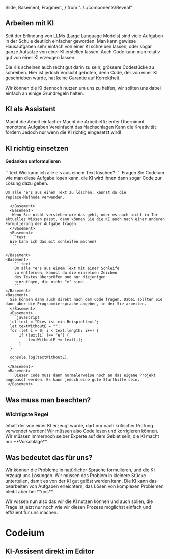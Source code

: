   Slide,
  Basement,
  Fragment,
} from "../../components/Reveal"

<Chapter>

## Arbeiten mit KI

Seit der Erfindung von LLMs (Large Language Models) sind viele Aufgaben in der
Schule deutlich einfacher geworden. Man kann gewisse Hausaufgaben sehr einfach
von einer KI schreiben lassen, oder sogar ganze Aufsätze von einer KI erstellen
lassen. Auch Code kann man relativ gut von einer KI erzeugen lassen.

Die KIs scheinen auch recht gut darin zu sein, grössere Codestücke zu schreiben.
Hier ist jedoch Vorsicht geboten, denn Code, der von einer KI geschrieben wurde,
hat keine Garantie auf Korrektheit.

Wir können die KI dennoch nutzen um uns zu helfen, wir sollten uns dabei einfach
an einige Grundregeln halten.

<Presentation>
  <Slide>
    <h2>KI als Assistent</h2>
    <Basement>
      <Fragment>Macht die Arbeit einfacher</Fragment>
      <Fragment>Macht die Arbeit effizienter</Fragment>
      <Fragment>Übernimmt monotone Aufgaben</Fragment>
      <Fragment>Vereinfacht das Nachschlagen</Fragment>
      <Fragment>Kann die Kreativität fördern</Fragment>
    </Basement>
    <Basement>Jedoch nur wenn die KI richtig eingesetzt wird!</Basement>
  </Slide>
  <Slide>
    <h2>KI richtig einsetzen</h2>
        <h4>Gedanken umformulieren</h4>
    <Basement>
      <Fragment>
        ```text
        Wie kann ich alle e's aus einem Text löschen?
        ```
      </Fragment>
      <Fragment>
        Fragen Sie Codeium wie man diese Aufgabe lösen kann, die KI wird Ihnen dann sogar Code zur Lösung dazu geben.
      </Fragment>
    </Basement>
    <Basement>
      
```text
Um alle "e"s aus einem Text zu löschen, kannst du die
replace-Methode verwenden.
```
      </Basement>
      <Basement>
       Wenn Sie nicht verstehen wie das geht, oder es noch nicht in Ihr aktuelles Wissen passt, dann können Sie die KI auch nach einer anderen Formulierung der Aufgabe fragen.
      </Basement>
      <Basement>
      ```text
      Wie kann ich das mit schleifen machen?
      ```
      
    </Basement>
    <Basement>
        ```text
        Um alle "e"s aus einem Text mit einer Schleife
        zu entfernen, kannst du die einzelnen Zeichen 
        des Textes überprüfen und nur diejenigen 
        hinzufügen, die nicht "e" sind. 
        ```
    </Basement>
    <Basement>
      Sie können dann auch direkt nach dem Code fragen. Dabei sollten Sie dann aber die Programmiersprache angeben, in der Sie arbeiten.
      </Basement>
      <Basement>
      ```javascript
      let text = "Dies ist ein Beispieltext";
      let textWithoutE = "";
      for (let i = 0; i < text.length; i++) {
          if (text[i] !== "e") {
              textWithoutE += text[i];
          }
      }

      console.log(textWithoutE);
      ```
     </Basement>
     <Basement>
        Dieser Code muss dann normalerweise noch an das eigene Projekt angepasst werden. Es kann jedoch eine gute Starthilfe sein.
     </Basement>

  </Slide>

<Slide>
  <h2>Was muss man beachten?</h2>
  <Basement>
    <h3>Wichtigste Regel</h3>
    Inhalt der von einer KI erzeugt wurde, darf nur nach kritischer Prüfung verwendet
    werden!
  </Basement>
  <Basement>Wir müssen also Code lesen und korrigieren können.</Basement>
  <Basement>
    Wir müssen immernoch selber Experte auf dem Gebiet sein, die KI macht nur
    **Vorschläge**.
  </Basement>
</Slide>

<Slide>
  <h2>Was bedeutet das für uns?</h2>
  <Basement>
    Wir können die Probleme in natürlicher Sprache formulieren, und die KI
    erzeugt uns Lösungen.
  </Basement>
  <Basement>
    Wir müssen das Problem in kleinere Stücke unterteilen, damit es von der KI
    gut gelöst werden kann.
  </Basement>
  <Basement>
    Die KI kann das bearbeiten von Aufgaben erleichtern, das Lösen von komplexen
    Problemen bleibt aber bei **uns**.
  </Basement>
</Slide>

</Presentation>

Wir wissen nun also das wir die KI nutzen können und auch sollen, die Frage ist
jetzt nur noch wie wir diesen Prozess möglichst einfach und effizient für uns
machen.

<Presentation>
  <Slide>
    <h1>Codeium</h1>
  </Slide>
  <Slide>
    <h2>KI-Assisent direkt im Editor</h2>
  </Slide>
</Presentation>

</Chapter>
